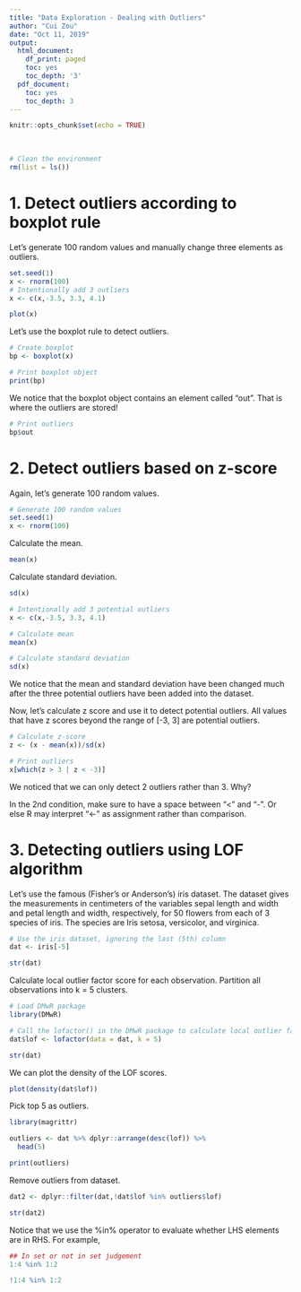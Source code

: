 ---
title: "Data Exploration - Dealing with Outliers"
author: "Cui Zou"
date: "Oct 11, 2019"
output:
  html_document:
    df_print: paged
    toc: yes
    toc_depth: '3'
  pdf_document:
    toc: yes
    toc_depth: 3
---

```{r setup, include=FALSE}
knitr::opts_chunk$set(echo = TRUE)
```

&nbsp;
&nbsp;


\newpage


```{r}
# Clean the environment
rm(list = ls())
```


# 1. Detect outliers according to boxplot rule

Let's generate 100 random values and manually change three elements as outliers.

```{r}
set.seed(1)
x <- rnorm(100)
# Intentionally add 3 outliers
x <- c(x,-3.5, 3.3, 4.1)

```

```{r}
plot(x)
```

Let's use the boxplot rule to detect outliers.

```{r}
# Create boxplot
bp <- boxplot(x)
```

```{r}
# Print boxplot object
print(bp)
```

We notice that the boxplot object contains an element called "out". That is where the outliers are stored!

```{r}
# Print outliers
bp$out
```



# 2. Detect outliers based on z-score

Again, let's generate 100 random values.

```{r}
# Generate 100 random values
set.seed(1)
x <- rnorm(100)
```
Calculate the mean.
```{r}
mean(x)
```

Calculate standard deviation.

```{r}
sd(x)
```

```{r}
# Intentionally add 3 potential outliers
x <- c(x,-3.5, 3.3, 4.1)

# Calculate mean
mean(x)
```
```{r}
# Calculate standard deviation
sd(x)
```

We notice that the mean and standard deviation have been changed much after the three potential outliers have been added into the dataset.

Now, let's calculate z score and use it to detect potential outliers. All values that have z scores beyond the range of [-3, 3] are potential outliers.

```{r}
# Calculate z-score
z <- (x - mean(x))/sd(x)

# Print outliers
x[which(z > 3 | z < -3)] 
```

We noticed that we can only detect 2 outliers rather than 3. Why?

In the 2nd condition, make sure to have a space between "<" and "-". Or else R may interpret "<-" as assignment rather than comparison.

# 3. Detecting outliers using LOF algorithm

Let's use the famous (Fisher's or Anderson's) iris dataset. The dataset gives the measurements in centimeters of the variables sepal length and width and petal length and width, respectively, for 50 flowers from each of 3 species of iris. The species are Iris setosa, versicolor, and virginica.

```{r}
# Use the iris dataset, ignoring the last (5th) column
dat <- iris[-5]

str(dat)
```

Calculate local outlier factor score for each observation. Partition all observations into k = 5 clusters.

```{r}
# Load DMwR package
library(DMwR)

# Call the lofactor() in the DMwR package to calculate local outlier factor score
dat$lof <- lofactor(data = dat, k = 5)

str(dat)

```

We can plot the density of the LOF scores.

```{r}
plot(density(dat$lof))

```

Pick top 5 as outliers.

```{r}
library(magrittr)

outliers <- dat %>% dplyr::arrange(desc(lof)) %>%
  head(5)

print(outliers)
```

Remove outliers from dataset.

```{r}
dat2 <- dplyr::filter(dat,!dat$lof %in% outliers$lof)

str(dat2)
```

Notice that we use the %in% operator to evaluate whether LHS elements are in RHS. For example,

```{r}
## In set or not in set judgement
1:4 %in% 1:2
```

```{r}
!1:4 %in% 1:2
```

